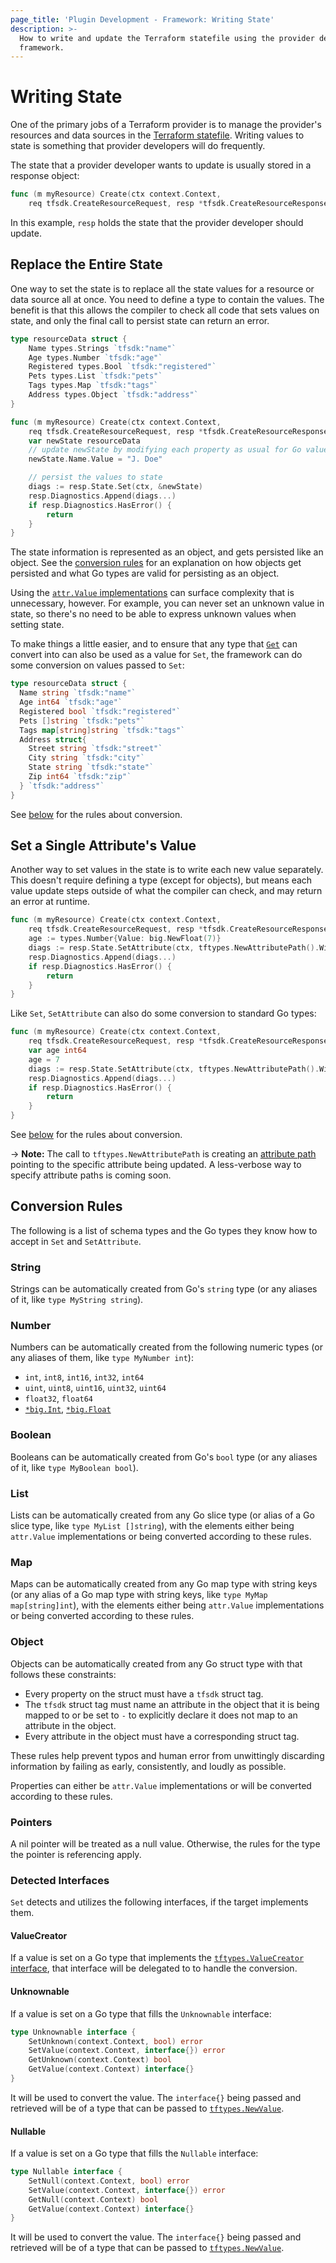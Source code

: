 ```yaml
---
page_title: 'Plugin Development - Framework: Writing State'
description: >-
  How to write and update the Terraform statefile using the provider development
  framework.
---
```


# Writing State

One of the primary jobs of a Terraform provider is to manage the provider's
resources and data sources in the [Terraform statefile](/language/state). Writing values to state
is something that provider developers will do frequently.

The state that a provider developer wants to update is usually stored in a
response object:

```go
func (m myResource) Create(ctx context.Context,
	req tfsdk.CreateResourceRequest, resp *tfsdk.CreateResourceResponse)
```

In this example, `resp` holds the state that the provider developer should
update.

## Replace the Entire State

One way to set the state is to replace all the state values for a resource or
data source all at once. You need to define a type to contain the values. The benefit is that this allows the compiler to check all code that sets values on state, and only the final call to persist state can return an error.

```go
type resourceData struct {
	Name types.Strings `tfsdk:"name"`
	Age types.Number `tfsdk:"age"`
	Registered types.Bool `tfsdk:"registered"`
	Pets types.List `tfsdk:"pets"`
	Tags types.Map `tfsdk:"tags"`
	Address types.Object `tfsdk:"address"`
}

func (m myResource) Create(ctx context.Context,
	req tfsdk.CreateResourceRequest, resp *tfsdk.CreateResourceResponse) {
	var newState resourceData
	// update newState by modifying each property as usual for Go values
	newState.Name.Value = "J. Doe"

	// persist the values to state
	diags := resp.State.Set(ctx, &newState)
	resp.Diagnostics.Append(diags...)
	if resp.Diagnostics.HasError() {
		return
	}
}
```

The state information is represented as an object, and gets persisted like an
object. See the [conversion rules](#conversion-rules) for an explanation on how
objects get persisted and what Go types are valid for persisting as an object.

Using the [`attr.Value` implementations](/plugin/framework/types) can
surface complexity that is unnecessary, however. For example, you can never set
an unknown value in state, so there's no need to be able to express unknown
values when setting state.

To make things a little easier, and to ensure that any type that
[`Get`](/plugin/framework/accessing-values#get-the-entire-configuration-plan-or-state)
can convert into can also be used as a value for `Set`, the framework can do
some conversion on values passed to `Set`:

```go
type resourceData struct {
  Name string `tfsdk:"name"`
  Age int64 `tfsdk:"age"`
  Registered bool `tfsdk:"registered"`
  Pets []string `tfsdk:"pets"`
  Tags map[string]string `tfsdk:"tags"`
  Address struct{
  	Street string `tfsdk:"street"`
	City string `tfsdk:"city"`
	State string `tfsdk:"state"`
	Zip int64 `tfsdk:"zip"`
  } `tfsdk:"address"`
}
```

See [below](#conversion-rules) for the rules about conversion.

## Set a Single Attribute's Value

Another way to set values in the state is to write each new value separately.
This doesn't require defining a type (except for objects), but means each value
update steps outside of what the compiler can check, and may return an error at
runtime.

```go
func (m myResource) Create(ctx context.Context,
	req tfsdk.CreateResourceRequest, resp *tfsdk.CreateResourceResponse) {
	age := types.Number{Value: big.NewFloat(7)}
	diags := resp.State.SetAttribute(ctx, tftypes.NewAttributePath().WithAttributeName("age"), &age)
	resp.Diagnostics.Append(diags...)
	if resp.Diagnostics.HasError() {
		return
	}
}
```

Like `Set`, `SetAttribute` can also do some conversion to standard Go types:

```go
func (m myResource) Create(ctx context.Context,
	req tfsdk.CreateResourceRequest, resp *tfsdk.CreateResourceResponse) {
	var age int64
	age = 7
	diags := resp.State.SetAttribute(ctx, tftypes.NewAttributePath().WithAttributeName("age"), &age)
	resp.Diagnostics.Append(diags...)
	if resp.Diagnostics.HasError() {
		return
	}
}
```

See [below](#conversion-rules) for the rules about conversion.

-> **Note:** The call to `tftypes.NewAttributePath` is creating an [attribute
path](https://pkg.go.dev/github.com/hashicorp/terraform-plugin-go/tftypes#AttributePath)
pointing to the specific attribute being updated. A less-verbose way to specify
attribute paths is coming soon.

## Conversion Rules

The following is a list of schema types and the Go types they know how to
accept in `Set` and `SetAttribute`.

### String

Strings can be automatically created from Go's `string` type (or any aliases of
it, like `type MyString string`).

### Number

Numbers can be automatically created from the following numeric types (or any
aliases of them, like `type MyNumber int`):

* `int`, `int8`, `int16`, `int32`, `int64`
* `uint`, `uint8`, `uint16`, `uint32`, `uint64`
* `float32`, `float64`
* [`*big.Int`](https://pkg.go.dev/math/big#Int), [`*big.Float`](https://pkg.go.dev/math/big#Float)

### Boolean

Booleans can be automatically created from Go's `bool` type (or any aliases of
it, like `type MyBoolean bool`).

### List

Lists can be automatically created from any Go slice type (or alias of a Go
slice type, like `type MyList []string`), with the elements either being
`attr.Value` implementations or being converted according to these rules.

### Map

Maps can be automatically created from any Go map type with string keys (or any
alias of a Go map type with string keys, like `type MyMap map[string]int`),
with the elements either being `attr.Value` implementations or being converted
according to these rules.

### Object

Objects can be automatically created from any Go struct type with that follows
these constraints:

* Every property on the struct must have a `tfsdk` struct tag.
* The `tfsdk` struct tag must name an attribute in the object that it is being
  mapped to or be set to `-` to explicitly declare it does not map to an
  attribute in the object.
* Every attribute in the object must have a corresponding struct tag.

These rules help prevent typos and human error from unwittingly discarding
information by failing as early, consistently, and loudly as possible.

Properties can either be `attr.Value` implementations or will be converted
according to these rules.

### Pointers

A nil pointer will be treated as a null value. Otherwise, the rules for the
type the pointer is referencing apply.

### Detected Interfaces

`Set` detects and utilizes the following interfaces, if the target implements
them.

#### ValueCreator

If a value is set on a Go type that implements the [`tftypes.ValueCreator`
interface](https://pkg.go.dev/github.com/hashicorp/terraform-plugin-go/tftypes#ValueCreator),
that interface will be delegated to to handle the conversion.

#### Unknownable

If a value is set on a Go type that fills the `Unknownable` interface:

```go
type Unknownable interface {
	SetUnknown(context.Context, bool) error
	SetValue(context.Context, interface{}) error
	GetUnknown(context.Context) bool
	GetValue(context.Context) interface{}
}
```

It will be used to convert the value. The `interface{}` being passed and
retrieved will be of a type that can be passed to
[`tftypes.NewValue`](https://pkg.go.dev/github.com/hashicorp/terraform-plugin-go/tftypes#NewValue).

#### Nullable

If a value is set on a Go type that fills the `Nullable` interface:

```go
type Nullable interface {
	SetNull(context.Context, bool) error
	SetValue(context.Context, interface{}) error
	GetNull(context.Context) bool
	GetValue(context.Context) interface{}
}
```

It will be used to convert the value. The `interface{}` being passed and
retrieved will be of a type that can be passed to
[`tftypes.NewValue`](https://pkg.go.dev/github.com/hashicorp/terraform-plugin-go/tftypes#NewValue).
